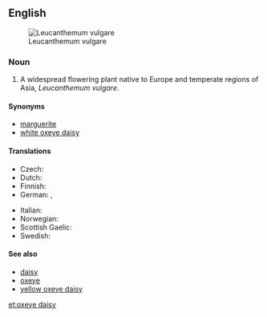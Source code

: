 {{wikipedia}}
==English==
[[Image:Ox-eye daisy 01.jpg|thumb|right|Leucanthemum vulgare]]

===Noun===
{{en-noun|sg=[[oxeye]] [[daisy]]|oxeye daisies}}

# A widespread flowering plant native to Europe and temperate regions of Asia, ''Leucanthemum vulgare''.

====Synonyms====
* [[marguerite]]
* [[white oxeye daisy]]

====Translations====
{{trans-top|flower}}
* Czech: {{t+|cs|kopretina|f}}
* Dutch: {{t-|nl|gewone margriet|m|f}}
* Finnish: {{t+|fi|päivänkakkara}}
* German: {{t+|de|Margerite|f}}, {{t-|de|Wucherblume|f}}
{{trans-mid}}
* Italian: {{t+|it|margherita|f}}
* Norwegian: {{t-|no|prestekrage}}
* Scottish Gaelic: {{t-|gd|neòinean mòr|f}}
* Swedish: {{t-|sv|prästkrage}}
{{trans-bottom}}

====See also====
* [[daisy]]
* [[oxeye]]
* [[yellow oxeye daisy]]

[[et:oxeye daisy]]